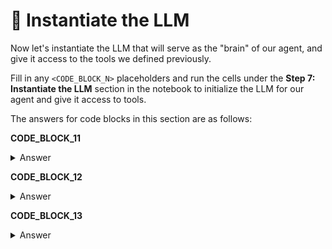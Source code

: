 # 👐 Instantiate the LLM

Now let's instantiate the LLM that will serve as the "brain" of our agent, and give it access to the tools we defined previously. 

Fill in any `<CODE_BLOCK_N>` placeholders and run the cells under the **Step 7: Instantiate the LLM** section in the notebook to initialize the LLM for our agent and give it access to tools.

The answers for code blocks in this section are as follows:

**CODE_BLOCK_11**

<details>
<summary>Answer</summary>
<div>
```python
ChatBedrock(
    model_id="anthropic.claude-3-sonnet-20240229-v1:0",
    model_kwargs=dict(temperature=0)
)
```
</div>
</details>

**CODE_BLOCK_12**

<details>
<summary>Answer</summary>
<div>
```python
llm.bind_tools(tools)
```
</div>
</details>

**CODE_BLOCK_13**

<details>
<summary>Answer</summary>
<div>
```python
prompt | bind_tools
```
</div>
</details>